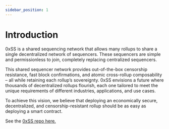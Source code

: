 ```yaml
---
sidebar_position: 1
---
```


# Introduction


<DeploymentsRedirect />

0xSS is a shared sequencing network that allows many rollups to share a single
decentralized network of sequencers. These sequencers are simple and
permissionless to join, completely replacing centralized sequencers.

This shared sequencer network provides out-of-the-box censorship resistance,
fast block confirmations, and atomic cross-rollup composability – all while
retaining each rollup’s sovereignty. 0xSS envisions a future where thousands
of decentralized rollups flourish, each one tailored to meet the unique
requirements of different industries, applications, and use cases.

To achieve this vision, we believe that deploying an economically secure,
decentralized, and censorship-resistant rollup should be as easy as deploying a
smart contract.

See the [0xSS repo here.](https://github.com/0xss-network/astria)
